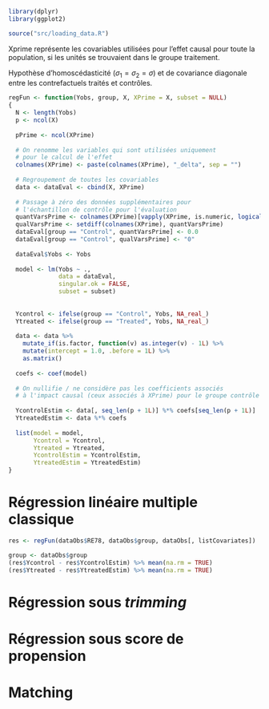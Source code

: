 ```r
library(dplyr)
library(ggplot2)
```

```r
source("src/loading_data.R")
```

Xprime représente les covariables utilisées pour l'effet causal pour toute la population, si les unités se trouvaient dans le groupe traitement.

Hypothèse d'homoscédasticité ($\sigma_1=\sigma_2=\sigma$) et de covariance diagonale entre les contrefactuels traités et contrôles.
```r
regFun <- function(Yobs, group, X, XPrime = X, subset = NULL)
{
  N <- length(Yobs)
  p <- ncol(X)
  
  pPrime <- ncol(XPrime)
  
  # On renomme les variables qui sont utilisées uniquement
  # pour le calcul de l'effet
  colnames(XPrime) <- paste(colnames(XPrime), "_delta", sep = "")
  
  # Regroupement de toutes les covariables
  data <- dataEval <- cbind(X, XPrime)
  
  # Passage à zéro des données supplémentaires pour
  # l'échantillon de contrôle pour l'évaluation
  quantVarsPrime <- colnames(XPrime)[vapply(XPrime, is.numeric, logical(1L))]
  qualVarsPrime <- setdiff(colnames(XPrime), quantVarsPrime)
  dataEval[group == "Control", quantVarsPrime] <- 0.0
  dataEval[group == "Control", qualVarsPrime] <- "0"
  
  dataEval$Yobs <- Yobs
  
  model <- lm(Yobs ~ .,
              data = dataEval, 
              singular.ok = FALSE,
              subset = subset)
  
  
  Ycontrol <- ifelse(group == "Control", Yobs, NA_real_)
  Ytreated <- ifelse(group == "Treated", Yobs, NA_real_)
  
  data <- data %>% 
    mutate_if(is.factor, function(v) as.integer(v) - 1L) %>% 
    mutate(intercept = 1.0, .before = 1L) %>% 
    as.matrix()
  
  coefs <- coef(model)
  
  # On nullifie / ne considère pas les coefficients associés 
  # à l'impact causal (ceux associés à XPrime) pour le groupe contrôle
  
  YcontrolEstim <- data[, seq_len(p + 1L)] %*% coefs[seq_len(p + 1L)]
  YtreatedEstim <- data %*% coefs
  
  list(model = model,
       Ycontrol = Ycontrol, 
       Ytreated = Ytreated, 
       YcontrolEstim = YcontrolEstim, 
       YtreatedEstim = YtreatedEstim)
}
```

# Régression linéaire multiple classique

```r
res <- regFun(dataObs$RE78, dataObs$group, dataObs[, listCovariates])
```

```r
group <- dataObs$group
(res$Ycontrol - res$YcontrolEstim) %>% mean(na.rm = TRUE)
(res$Ytreated - res$YtreatedEstim) %>% mean(na.rm = TRUE)
```
# Régression sous *trimming*

# Régression sous score de propension

# Matching
